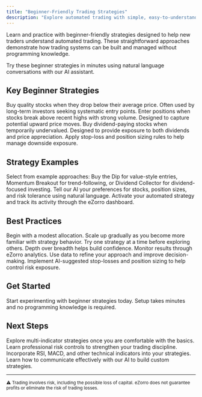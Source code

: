 ```yaml
---
title: "Beginner-Friendly Trading Strategies"
description: "Explore automated trading with simple, easy-to-understand strategies. Perfect for new traders – transform basic ideas into structured systems without any programming experience."
---
```


Learn and practice with beginner-friendly strategies designed to help new traders understand automated trading. These straightforward approaches demonstrate how trading systems can be built and managed without programming knowledge.

<Card title="Start Exploring" icon="rocket" href="https://platform.ezorro.app">
  Try these beginner strategies in minutes using natural language conversations with our AI assistant.
</Card>

## Key Beginner Strategies

<CardGroup cols={2}>
  <Card title="Buy the Dip" icon="arrow-trend-down">
    Buy quality stocks when they drop below their average price. Often used by long-term investors seeking systematic entry points.
  </Card>

  <Card title="Momentum Breakout" icon="chart-line">
    Enter positions when stocks break above recent highs with strong volume. Designed to capture potential upward price moves.
  </Card>

  <Card title="Dividend Collector" icon="coins">
    Buy dividend-paying stocks when temporarily undervalued. Designed to provide exposure to both dividends and price appreciation.
  </Card>

  <Card title="Risk Management" icon="shield">
    Apply stop-loss and position sizing rules to help manage downside exposure.
  </Card>
</CardGroup>

## Strategy Examples

<Steps>
  <Step title="Choose Your Strategy">
    Select from example approaches: Buy the Dip for value-style entries, Momentum Breakout for trend-following, or Dividend Collector for dividend-focused investing.
  </Step>

  <Step title="Customize with AI">
    Tell our AI your preferences for stocks, position sizes, and risk tolerance using natural language.
  </Step>

  <Step title="Deploy and Monitor">
    Activate your automated strategy and track its activity through the eZorro dashboard.
  </Step>
</Steps>

## Best Practices

<CardGroup cols={2}>
  <Card title="Start Small" icon="seedling">
    Begin with a modest allocation. Scale up gradually as you become more familiar with strategy behavior.
  </Card>

  <Card title="Focus" icon="bullseye">
    Try one strategy at a time before exploring others. Depth over breadth helps build confidence.
  </Card>

  <Card title="Track Performance" icon="chart-bar">
    Monitor results through eZorro analytics. Use data to refine your approach and improve decision-making.
  </Card>

  <Card title="Use Safety Features" icon="shield">
    Implement AI-suggested stop-losses and position sizing to help control risk exposure.
  </Card>
</CardGroup>

## Get Started

<Card title="Launch eZorro Platform" icon="rocket" href="https://platform.ezorro.app">
  Start experimenting with beginner strategies today. Setup takes minutes and no programming knowledge is required.
</Card>

## Next Steps

<CardGroup cols={2}>
  <Card title="Advanced Strategies" icon="brain" href="/trading-strategies/advanced-strategies">
    Explore multi-indicator strategies once you are comfortable with the basics.
  </Card>

  <Card title="Risk Management" icon="shield" href="/trading-strategies/risk-management">
    Learn professional risk controls to strengthen your trading discipline.
  </Card>

  <Card title="Technical Analysis" icon="chart-line" href="/technical/indicators">
    Incorporate RSI, MACD, and other technical indicators into your strategies.
  </Card>

  <Card title="AI Assistant" icon="comments" href="/ai-agent/conversational-assistant">
    Learn how to communicate effectively with our AI to build custom strategies.
  </Card>
</CardGroup>

---

<sub>⚠️ Trading involves risk, including the possible loss of capital. eZorro does not guarantee profits or eliminate the risk of trading losses.</sub>